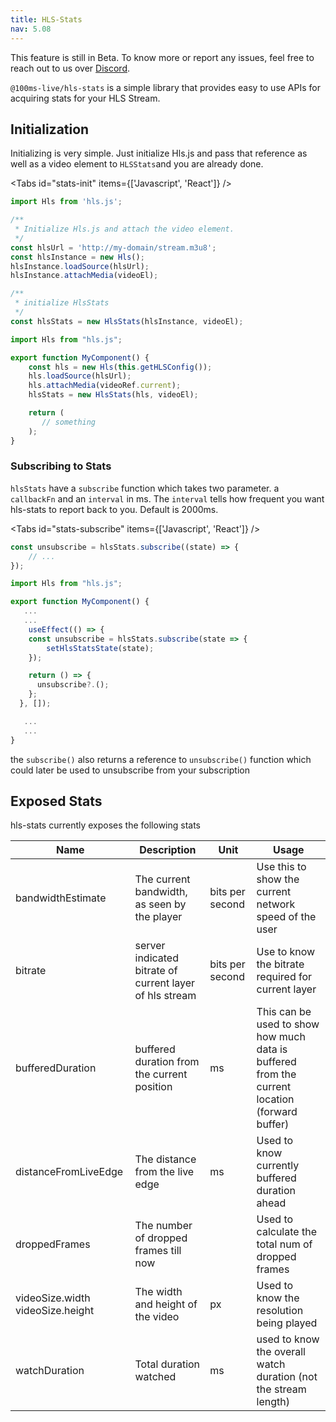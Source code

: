 ```yaml
---
title: HLS-Stats
nav: 5.08
---
```


<Note type="warning">
    This feature is still in Beta. To know more or report any issues, feel free to reach out to us
    over <a href={'https://discord.com/invite/kGdmszyzq2'}>Discord</a>.
</Note>

`@100ms-live/hls-stats` is a simple library that provides easy to use APIs for acquiring stats
for your HLS Stream.

## Initialization

Initializing is very simple. Just initialize Hls.js and pass that reference as well as a
video element to `HLSStats`and you are already done.

<Tabs id="stats-init" items={['Javascript', 'React']} />

<Tab id="stats-init-0">

```js
import Hls from 'hls.js';

/**
 * Initialize Hls.js and attach the video element.
 */
const hlsUrl = 'http://my-domain/stream.m3u8';
const hlsInstance = new Hls();
hlsInstance.loadSource(hlsUrl);
hlsInstance.attachMedia(videoEl);

/**
 * initialize HlsStats
 */
const hlsStats = new HlsStats(hlsInstance, videoEl);
```

</Tab>

<Tab id="stats-init-1">

```jsx
import Hls from "hls.js";

export function MyComponent() {
    const hls = new Hls(this.getHLSConfig());
    hls.loadSource(hlsUrl);
    hls.attachMedia(videoRef.current);
    hlsStats = new HlsStats(hls, videoEl);

    return (
       // something
    );
}
```

</Tab>

### Subscribing to Stats

`hlsStats` have a `subscribe` function which takes two parameter. a `callbackFn` and an `interval` in ms.
The `interval` tells how frequent you want hls-stats to report back to you. Default is 2000ms.

<Tabs id="stats-subscribe" items={['Javascript', 'React']} />

<Tab id="stats-subscribe-0">

```js
const unsubscribe = hlsStats.subscribe((state) => {
    // ...
});
```

</Tab>

<Tab id="stats-subscribe-1">

```jsx
import Hls from "hls.js";

export function MyComponent() {
   ...
   ...
    useEffect(() => {
    const unsubscribe = hlsStats.subscribe(state => {
        setHlsStatsState(state);
    });

    return () => {
      unsubscribe?.();
    };
  }, []);

   ...
   ...
}
```

</Tab>

the `subscribe()` also returns a reference to `unsubscribe()` function which could later be used to unsubscribe
from your subscription

## Exposed Stats
hls-stats currently exposes the following stats

| Name                             | Description                                             | Unit            | Usage                                                                                         |
|----------------------------------|---------------------------------------------------------|-----------------|-----------------------------------------------------------------------------------------------|
| bandwidthEstimate                | The current bandwidth, as seen by the player            | bits per second | Use this to show the current network speed of the user                                        |
| bitrate                          | server indicated bitrate of current layer of hls stream | bits per second | Use to know the bitrate required for current layer                                            |
| bufferedDuration                 | buffered duration from the current position             | ms              | This can be used to show how much data is buffered from the current location (forward buffer) |
| distanceFromLiveEdge             | The distance from the live edge                         | ms              | Used to know currently buffered duration ahead                                                |
| droppedFrames                    | The number of dropped frames till now                   |                 | Used to calculate the total num of dropped frames                                             | 
| videoSize.width videoSize.height | The width and height of the video                       | px              | Used to know the resolution being played                                                      |
| watchDuration                    | Total duration watched                                  | ms              | used to know the overall watch duration (not the stream length)                               |

